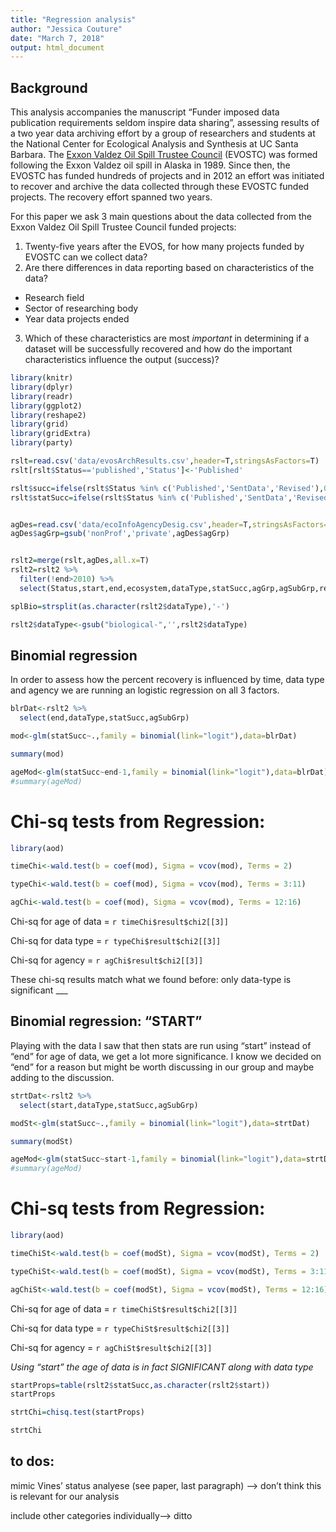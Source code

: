 ```yaml
---
title: "Regression analysis"
author: "Jessica Couture"
date: "March 7, 2018"
output: html_document
---
```

## Background

This analysis accompanies the manuscript "Funder imposed data publication requirements seldom inspire data sharing", assessing results of a two year data archiving effort by a group of researchers and students at the National Center for Ecological Analysis and Synthesis at UC Santa Barbara. The [Exxon Valdez Oil Spill Trustee Council](http://www.evostc.state.ak.us) (EVOSTC) was formed following the Exxon Valdez oil spill in Alaska in 1989. Since then, the EVOSTC has funded hundreds of projects and in 2012 an effort was initiated to recover and archive the data collected through these EVOSTC funded projects. The recovery effort spanned two years.

For this paper we ask 3 main questions about the data collected from the Exxon Valdez Oil Spill Trustee Council funded projects:

1. Twenty-five years after the EVOS, for how many projects funded by EVOSTC can we collect data?
2. Are there differences in data reporting based on characteristics of the data?

  * Research field
  * Sector of researching body
  * Year data projects ended

3. Which of these characteristics are most *important* in determining if a dataset will be successfully recovered and how do the important characteristics influence the output (success)?

```r

library(knitr)
library(dplyr)
library(readr)
library(ggplot2)
library(reshape2)
library(grid)
library(gridExtra)
library(party)

rslt=read.csv('data/evosArchResults.csv',header=T,stringsAsFactors=T)
rslt[rslt$Status=='published','Status']<-'Published'

rslt$succ=ifelse(rslt$Status %in% c('Published','SentData','Revised'),0,1) # 0=success??? ### RM?
rslt$statSucc=ifelse(rslt$Status %in% c('Published','SentData','Revised'),1,0) # 1 = success, 2 = not successful


agDes=read.csv('data/ecoInfoAgencyDesig.csv',header=T,stringsAsFactors=T,col.names=c('agency','agGrp','agSubGrp'))
agDes$agGrp=gsub('nonProf','private',agDes$agGrp)


rslt2=merge(rslt,agDes,all.x=T)
rslt2=rslt2 %>%
  filter(!end>2010) %>%
  select(Status,start,end,ecosystem,dataType,statSucc,agGrp,agSubGrp,reason)

splBio=strsplit(as.character(rslt2$dataType),'-')

rslt2$dataType<-gsub("biological-",'',rslt2$dataType)

```

## Binomial regression

In order to assess how the percent recovery is influenced by time, data type and agency we are running an logistic regression on all 3 factors. 

```r
blrDat<-rslt2 %>%
  select(end,dataType,statSucc,agSubGrp)

mod<-glm(statSucc~.,family = binomial(link="logit"),data=blrDat)

summary(mod)

ageMod<-glm(statSucc~end-1,family = binomial(link="logit"),data=blrDat)
#summary(ageMod)
```

# Chi-sq tests from Regression:

```r
library(aod)

timeChi<-wald.test(b = coef(mod), Sigma = vcov(mod), Terms = 2)

typeChi<-wald.test(b = coef(mod), Sigma = vcov(mod), Terms = 3:11)

agChi<-wald.test(b = coef(mod), Sigma = vcov(mod), Terms = 12:16)

```

Chi-sq for age of data = `r timeChi$result$chi2[[3]]`

Chi-sq for data type = `r typeChi$result$chi2[[3]]`

Chi-sq for agency = `r agChi$result$chi2[[3]]`

These chi-sq results match what we found before: only data-type is significant
___

## Binomial regression: "START"

Playing with the data I saw that then stats are run using "start" instead of "end" for age of data, we get a lot more significance. I know we decided on "end" for a reason but might be worth discussing in our group and maybe adding to the discussion. 

```r
strtDat<-rslt2 %>%
  select(start,dataType,statSucc,agSubGrp)

modSt<-glm(statSucc~.,family = binomial(link="logit"),data=strtDat)

summary(modSt)

ageMod<-glm(statSucc~start-1,family = binomial(link="logit"),data=strtDat)
#summary(ageMod)
```

# Chi-sq tests from Regression:

```r
library(aod)

timeChiSt<-wald.test(b = coef(modSt), Sigma = vcov(modSt), Terms = 2)

typeChiSt<-wald.test(b = coef(modSt), Sigma = vcov(modSt), Terms = 3:11)

agChiSt<-wald.test(b = coef(modSt), Sigma = vcov(modSt), Terms = 12:16)

```

Chi-sq for age of data = `r timeChiSt$result$chi2[[3]]`

Chi-sq for data type = `r typeChiSt$result$chi2[[3]]`

Chi-sq for agency = `r agChiSt$result$chi2[[3]]`

_Using "start" the age of data is in fact SIGNIFICANT along with data type_

```r

startProps=table(rslt2$statSucc,as.character(rslt2$start))
startProps

strtChi=chisq.test(startProps)

strtChi

```

## to dos:

mimic Vines' status analyese (see paper, last paragraph) --> don't think this is relevant for our analysis

include other categories individually--> ditto

